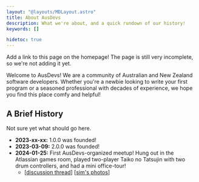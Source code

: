```yaml
---
layout: "@layouts/MDLayout.astro"
title: About AusDevs
description: What we're about, and a quick rundown of our history!
keywords: []

hidetoc: true
---
```



<p><Todo>Add a link to this page on the homepage! The page is still very incomplete, so we're not adding it yet.</Todo></p>

Welcome to AusDevs! We are a community of Australian and New Zealand software developers. Whether you're a newbie looking to write your first program or a seasoned professional with decades of experience, we hope you find this place comfy and helpful!

## A Brief History

<p><Todo>Not sure yet what should go here.</Todo></p>

- **2023-xx-xx:** 1.0.0 was founded!
- **2023-03-09:** 2.0.0 was founded!
- **2024-01-25:** First AusDevs-organized meetup! Hung out in the Atlassian games room, played two-player Taiko no Tatsujin with two drum controllers, and had a mini office-tour!
    - [[discussion thread](https://discord.com/channels/1083238120645992458/1198117370405859369/1198117763173072957)] [[sim's photos](https://discord.com/channels/1083238120645992458/1200109704748208148/1200109812541825084)]


